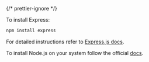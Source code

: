 {/* prettier-ignore */}

To install Express: 

```sh
npm install express
```
For detailed instructions refer to [Express.js docs](https://expressjs.com/en/starter/installing.html).

To install Node.js on your system follow the official [docs](https://nodejs.org/en/download/package-manager).

